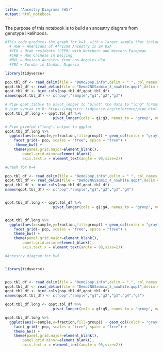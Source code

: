 ```yaml
---
title: "Ancestry Diagrams (W5)"
output: html_notebook
---
```

The purpose of this notebook is to build an ancestry diagram from genotype likelihoods.


```r
#This code produces the graph for k=3  with a larger sample that includes the following populations from the 1000 genomes project
  # ASW = Americans of African Ancestry in SW USA
  #CEU = Utah residents (CEPH) with Northern and Western European      ancestry
  #CHB = Han Chinese in Beijing
  #MXL = Mexican Ancestry from Los Angeles USA
  #YRI = Yoruba in Ibadan, Nigeria

library(tidyverse)

pop.tbl_df <- read_delim(file = "Demo2pop.info",delim = " ", col_names = FALSE)
qopt.tbl_df <- read_delim(file = "Demo2NGSadmix_3_nowhite.qopt",delim = " ", col_names = F)
qopt.tbl_df <- bind_cols(pop.tbl_df,qopt.tbl_df)
names(qopt.tbl_df) <- c("pop","sample","g1","g2","g3")

# Pipe qopt tibble to pivot_longer to "pivot" the data to "long" format
# pipe syntax in R: https://magrittr.tidyverse.org/reference/pipe.html
qopt.tbl_df.long <- qopt.tbl_df %>% 
                      pivot_longer(cols = g1:g3, names_to = 'group', values_to = 'fraction')

# Pipe pivoted ("long") output to ggplot
qopt.tbl_df.long %>%
  ggplot(aes(x=sample,y=fraction,fill=group)) + geom_col(color = "gray", size = 0.1) +
    facet_grid(~ pop, scales = "free", space = "free") +   
     theme_bw() +
    theme(panel.grid.major=element_blank(),
        panel.grid.minor=element_blank(),
        axis.text.x = element_text(angle = 90,size=2))

```
```r
#Graph for K=4

pop.tbl_df <- read_delim(file = "Demo2pop.info",delim = " ", col_names = FALSE)
qopt.tbl_df <- read_delim(file = "Demo2NGSadmix_4_nowhite.qopt",delim = " ", col_names = F)
qopt.tbl_df <- bind_cols(pop.tbl_df,qopt.tbl_df)
names(qopt.tbl_df) <- c("pop","sample","g1","g2","g3","g4")


qopt.tbl_df.long <- qopt.tbl_df %>% 
                      pivot_longer(cols = g1:g4, names_to = 'group', values_to = 'fraction')


qopt.tbl_df.long %>%
  ggplot(aes(x=sample,y=fraction,fill=group)) + geom_col(color = "gray", size = 0.1) +
    facet_grid(~ pop, scales = "free", space = "free") +   
    theme_bw() +
    theme(panel.grid.major=element_blank(),
        panel.grid.minor=element_blank(),
        axis.text.x = element_text(angle = 90,size=2))

```

```r
#Ancestry diagram for k=5


library(tidyverse)


pop.tbl_df <- read_delim(file = "Demo2pop.info",delim = " ", col_names = FALSE)
qopt.tbl_df <- read_delim(file = "Demo2NGSadmix_5_nowhite.qopt",delim = " ", col_names = F)
qopt.tbl_df <- bind_cols(pop.tbl_df,qopt.tbl_df)
names(qopt.tbl_df) <- c("pop","sample","g1","g2","g3","g4","g5")

qopt.tbl_df.long <- qopt.tbl_df %>% 
                      pivot_longer(cols = g1:g5, names_to = 'group', values_to = 'fraction')

qopt.tbl_df.long %>%
  ggplot(aes(x=sample,y=fraction,fill=group)) + geom_col(color = "gray", size = 0.1) +
    facet_grid(~ pop, scales = "free", space = "free") +   
    theme_bw() +
    theme(panel.grid.major=element_blank(),
        panel.grid.minor=element_blank(),
        axis.text.x = element_text(angle = 90,size=2))

```

